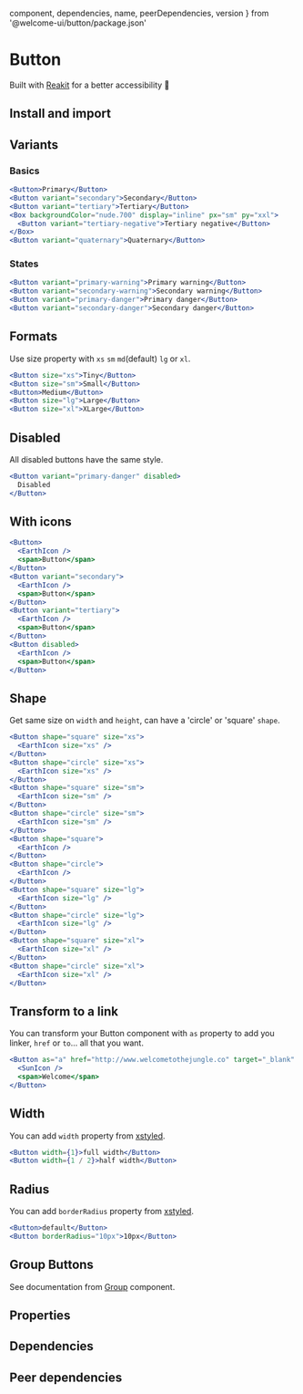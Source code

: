 
  component,
  dependencies,
  name,
  peerDependencies,
  version
} from '@welcome-ui/button/package.json'

# Button

<tagversion version={version} name={name} />

Built with [Reakit](https://reakit.io/docs/button/) for a better accessibility 🥰

## Install and import

<usage component={component} name={name} peerDependencies={peerDependencies} />

## Variants

### Basics

```jsx row
<Button>Primary</Button>
<Button variant="secondary">Secondary</Button>
<Button variant="tertiary">Tertiary</Button>
<Box backgroundColor="nude.700" display="inline" px="sm" py="xxl">
  <Button variant="tertiary-negative">Tertiary negative</Button>
</Box>
<Button variant="quaternary">Quaternary</Button>
```

### States

```jsx row
<Button variant="primary-warning">Primary warning</Button>
<Button variant="secondary-warning">Secondary warning</Button>
<Button variant="primary-danger">Primary danger</Button>
<Button variant="secondary-danger">Secondary danger</Button>
```

## Formats

Use size property with `xs` `sm` `md`(default) `lg` or `xl`.

```jsx row
<Button size="xs">Tiny</Button>
<Button size="sm">Small</Button>
<Button>Medium</Button>
<Button size="lg">Large</Button>
<Button size="xl">XLarge</Button>
```

## Disabled

All disabled buttons have the same style.

```jsx
<Button variant="primary-danger" disabled>
  Disabled
</Button>
```

## With icons

```jsx row
<Button>
  <EarthIcon />
  <span>Button</span>
</Button>
<Button variant="secondary">
  <EarthIcon />
  <span>Button</span>
</Button>
<Button variant="tertiary">
  <EarthIcon />
  <span>Button</span>
</Button>
<Button disabled>
  <EarthIcon />
  <span>Button</span>
</Button>
```

## Shape

Get same size on `width` and `height`, can have a 'circle' or 'square' `shape`.

```jsx row
<Button shape="square" size="xs">
  <EarthIcon size="xs" />
</Button>
<Button shape="circle" size="xs">
  <EarthIcon size="xs" />
</Button>
<Button shape="square" size="sm">
  <EarthIcon size="sm" />
</Button>
<Button shape="circle" size="sm">
  <EarthIcon size="sm" />
</Button>
<Button shape="square">
  <EarthIcon />
</Button>
<Button shape="circle">
  <EarthIcon />
</Button>
<Button shape="square" size="lg">
  <EarthIcon size="lg" />
</Button>
<Button shape="circle" size="lg">
  <EarthIcon size="lg" />
</Button>
<Button shape="square" size="xl">
  <EarthIcon size="xl" />
</Button>
<Button shape="circle" size="xl">
  <EarthIcon size="xl" />
</Button>
```

## Transform to a link

You can transform your Button component with `as` property to add you linker, `href` or `to`... all that you want.

```jsx
<Button as="a" href="http://www.welcometothejungle.co" target="_blank" rel="noopener nofollow">
  <SunIcon />
  <span>Welcome</span>
</Button>
```

## Width

You can add `width` property from [xstyled](https://xstyled.dev/docs/style-props/).

```jsx
<Button width={1}>full width</Button>
<Button width={1 / 2}>half width</Button>
```

## Radius

You can add `borderRadius` property from [xstyled](https://xstyled.dev/docs/style-props/).

```jsx row
<Button>default</Button>
<Button borderRadius="10px">10px</Button>
```

## Group Buttons

See documentation from [Group](/components/group) component.

## Properties

<props propTypes={props.propTypes.Button} />

## Dependencies

<dependencies dependencies={dependencies} />

## Peer dependencies

<dependencies dependencies={peerDependencies} />
